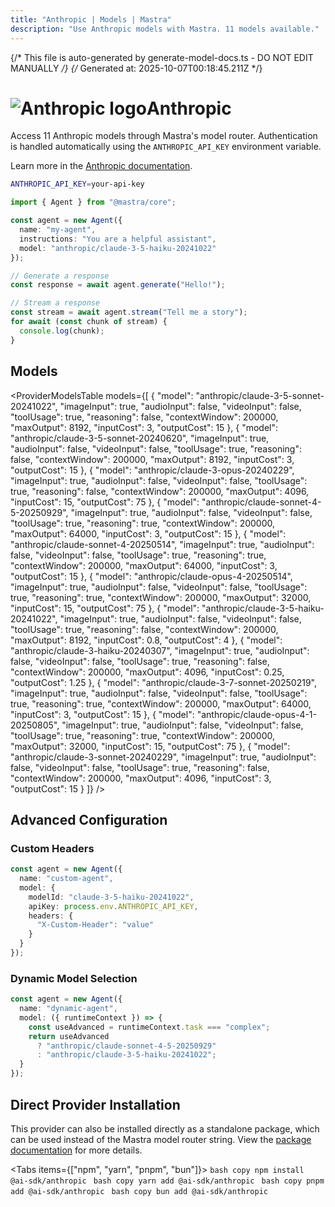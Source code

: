 ```yaml
---
title: "Anthropic | Models | Mastra"
description: "Use Anthropic models with Mastra. 11 models available."
---
```


{/* This file is auto-generated by generate-model-docs.ts - DO NOT EDIT MANUALLY */}
{/* Generated at: 2025-10-07T00:18:45.211Z */}


# <img src="https://models.dev/logos/anthropic.svg" alt="Anthropic logo" className="inline w-8 h-8 mr-2 align-middle dark:invert dark:brightness-0 dark:contrast-200" />Anthropic

Access 11 Anthropic models through Mastra's model router. Authentication is handled automatically using the `ANTHROPIC_API_KEY` environment variable.

Learn more in the [Anthropic documentation](https://docs.anthropic.com/en/docs/about-claude/models).

```bash
ANTHROPIC_API_KEY=your-api-key
```

```typescript
import { Agent } from "@mastra/core";

const agent = new Agent({
  name: "my-agent",
  instructions: "You are a helpful assistant",
  model: "anthropic/claude-3-5-haiku-20241022"
});

// Generate a response
const response = await agent.generate("Hello!");

// Stream a response
const stream = await agent.stream("Tell me a story");
for await (const chunk of stream) {
  console.log(chunk);
}
```

## Models

<ProviderModelsTable 
  models={[
  {
    "model": "anthropic/claude-3-5-sonnet-20241022",
    "imageInput": true,
    "audioInput": false,
    "videoInput": false,
    "toolUsage": true,
    "reasoning": false,
    "contextWindow": 200000,
    "maxOutput": 8192,
    "inputCost": 3,
    "outputCost": 15
  },
  {
    "model": "anthropic/claude-3-5-sonnet-20240620",
    "imageInput": true,
    "audioInput": false,
    "videoInput": false,
    "toolUsage": true,
    "reasoning": false,
    "contextWindow": 200000,
    "maxOutput": 8192,
    "inputCost": 3,
    "outputCost": 15
  },
  {
    "model": "anthropic/claude-3-opus-20240229",
    "imageInput": true,
    "audioInput": false,
    "videoInput": false,
    "toolUsage": true,
    "reasoning": false,
    "contextWindow": 200000,
    "maxOutput": 4096,
    "inputCost": 15,
    "outputCost": 75
  },
  {
    "model": "anthropic/claude-sonnet-4-5-20250929",
    "imageInput": true,
    "audioInput": false,
    "videoInput": false,
    "toolUsage": true,
    "reasoning": true,
    "contextWindow": 200000,
    "maxOutput": 64000,
    "inputCost": 3,
    "outputCost": 15
  },
  {
    "model": "anthropic/claude-sonnet-4-20250514",
    "imageInput": true,
    "audioInput": false,
    "videoInput": false,
    "toolUsage": true,
    "reasoning": true,
    "contextWindow": 200000,
    "maxOutput": 64000,
    "inputCost": 3,
    "outputCost": 15
  },
  {
    "model": "anthropic/claude-opus-4-20250514",
    "imageInput": true,
    "audioInput": false,
    "videoInput": false,
    "toolUsage": true,
    "reasoning": true,
    "contextWindow": 200000,
    "maxOutput": 32000,
    "inputCost": 15,
    "outputCost": 75
  },
  {
    "model": "anthropic/claude-3-5-haiku-20241022",
    "imageInput": true,
    "audioInput": false,
    "videoInput": false,
    "toolUsage": true,
    "reasoning": false,
    "contextWindow": 200000,
    "maxOutput": 8192,
    "inputCost": 0.8,
    "outputCost": 4
  },
  {
    "model": "anthropic/claude-3-haiku-20240307",
    "imageInput": true,
    "audioInput": false,
    "videoInput": false,
    "toolUsage": true,
    "reasoning": false,
    "contextWindow": 200000,
    "maxOutput": 4096,
    "inputCost": 0.25,
    "outputCost": 1.25
  },
  {
    "model": "anthropic/claude-3-7-sonnet-20250219",
    "imageInput": true,
    "audioInput": false,
    "videoInput": false,
    "toolUsage": true,
    "reasoning": true,
    "contextWindow": 200000,
    "maxOutput": 64000,
    "inputCost": 3,
    "outputCost": 15
  },
  {
    "model": "anthropic/claude-opus-4-1-20250805",
    "imageInput": true,
    "audioInput": false,
    "videoInput": false,
    "toolUsage": true,
    "reasoning": true,
    "contextWindow": 200000,
    "maxOutput": 32000,
    "inputCost": 15,
    "outputCost": 75
  },
  {
    "model": "anthropic/claude-3-sonnet-20240229",
    "imageInput": true,
    "audioInput": false,
    "videoInput": false,
    "toolUsage": true,
    "reasoning": false,
    "contextWindow": 200000,
    "maxOutput": 4096,
    "inputCost": 3,
    "outputCost": 15
  }
]}
/>

## Advanced Configuration

### Custom Headers

```typescript
const agent = new Agent({
  name: "custom-agent",
  model: {
    modelId: "claude-3-5-haiku-20241022",
    apiKey: process.env.ANTHROPIC_API_KEY,
    headers: {
      "X-Custom-Header": "value"
    }
  }
});
```

### Dynamic Model Selection

```typescript
const agent = new Agent({
  name: "dynamic-agent",
  model: ({ runtimeContext }) => {
    const useAdvanced = runtimeContext.task === "complex";
    return useAdvanced 
      ? "anthropic/claude-sonnet-4-5-20250929"
      : "anthropic/claude-3-5-haiku-20241022";
  }
});
```

## Direct Provider Installation

This provider can also be installed directly as a standalone package, which can be used instead of the Mastra model router string. View the [package documentation](https://www.npmjs.com/package/@ai-sdk/anthropic) for more details.

<Tabs items={["npm", "yarn", "pnpm", "bun"]}>
  <Tab>
    ```bash copy
    npm install @ai-sdk/anthropic
    ```
  </Tab>
  <Tab>
    ```bash copy
    yarn add @ai-sdk/anthropic
    ```
  </Tab>
  <Tab>
    ```bash copy
    pnpm add @ai-sdk/anthropic
    ```
  </Tab>
  <Tab>
    ```bash copy
    bun add @ai-sdk/anthropic
    ```
  </Tab>
</Tabs>
